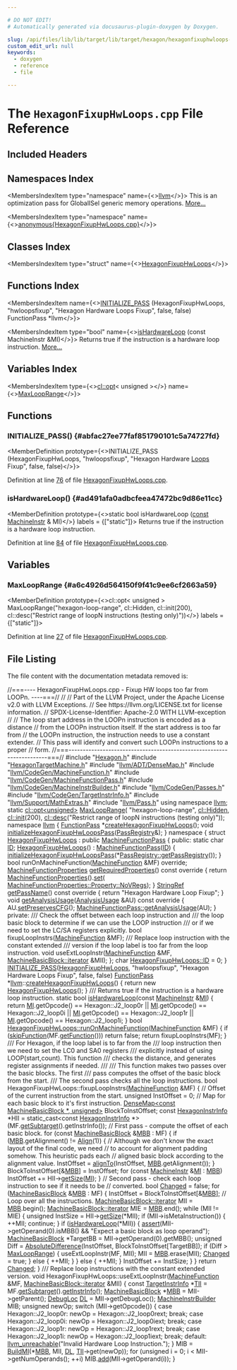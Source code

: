 ```yaml
---

# DO NOT EDIT!
# Automatically generated via docusaurus-plugin-doxygen by Doxygen.

slug: /api/files/lib/lib/target/lib/target/hexagon/hexagonfixuphwloops-cpp
custom_edit_url: null
keywords:
  - doxygen
  - reference
  - file

---
```





# The `HexagonFixupHwLoops.cpp` File Reference

<DoxygenPage pluginConfig={pluginConfig}>



## Included Headers

<IncludesList>
<IncludesListItem
  filePath="Hexagon.h"
  permalink="/docs/api/files/lib/lib/target/lib/target/hexagon/hexagon-h"
  isLocal="true" />
<IncludesListItem
  filePath="HexagonTargetMachine.h"
  permalink="/docs/api/files/lib/lib/target/lib/target/hexagon/hexagontargetmachine-h"
  isLocal="true" />
<IncludesListItem
  filePath="llvm/ADT/DenseMap.h"
  permalink="/docs/api/files/include/include/llvm/include/llvm/adt/densemap-h"
  isLocal="true" />
<IncludesListItem
  filePath="llvm/CodeGen/MachineFunction.h"
  permalink="/docs/api/files/include/include/llvm/include/llvm/codegen/machinefunction-h"
  isLocal="true" />
<IncludesListItem
  filePath="llvm/CodeGen/MachineFunctionPass.h"
  permalink="/docs/api/files/include/include/llvm/include/llvm/codegen/machinefunctionpass-h"
  isLocal="true" />
<IncludesListItem
  filePath="llvm/CodeGen/MachineInstrBuilder.h"
  permalink="/docs/api/files/include/include/llvm/include/llvm/codegen/machineinstrbuilder-h"
  isLocal="true" />
<IncludesListItem
  filePath="llvm/CodeGen/Passes.h"
  permalink="/docs/api/files/include/include/llvm/include/llvm/codegen/passes-h"
  isLocal="true" />
<IncludesListItem
  filePath="llvm/CodeGen/TargetInstrInfo.h"
  permalink="/docs/api/files/include/include/llvm/include/llvm/codegen/targetinstrinfo-h"
  isLocal="true" />
<IncludesListItem
  filePath="llvm/Support/MathExtras.h"
  permalink="/docs/api/files/include/include/llvm/include/llvm/support/mathextras-h"
  isLocal="true" />
<IncludesListItem
  filePath="llvm/Pass.h"
  permalink="/docs/api/files/include/include/llvm/pass-h"
  isLocal="true" />
</IncludesList>

## Namespaces Index

<MembersIndex>

<MembersIndexItem
  type="namespace"
  name={<><a href="/docs/api/namespaces/llvm">llvm</a></>}>
This is an optimization pass for GlobalISel generic memory operations. <a href="/docs/api/namespaces/llvm/#details">More...</a>
</MembersIndexItem>

<MembersIndexItem
  type="namespace"
  name={<><a href="/docs/api/namespaces/anonymous-hexagonfixuphwloops-cpp-">anonymous&#123;HexagonFixupHwLoops.cpp&#125;</a></>}>
</MembersIndexItem>

</MembersIndex>

## Classes Index

<MembersIndex>

<MembersIndexItem
  type="struct"
  name={<><a href="/docs/api/structs/anonymous-namespace-hexagonfixuphwloops-cpp-/hexagonfixuphwloops">HexagonFixupHwLoops</a></>}>
</MembersIndexItem>

</MembersIndex>

## Functions Index

<MembersIndex>

<MembersIndexItem
  name={<><a href="#abfac27ee77faf851790101c5a74727fd">INITIALIZE&#95;PASS</a> (HexagonFixupHwLoops, &quot;hwloopsfixup&quot;, &quot;Hexagon Hardware Loops Fixup&quot;, false, false) FunctionPass &#42;llvm</>}>
</MembersIndexItem>

<MembersIndexItem
  type="bool"
  name={<><a href="#ad491afa0adbcfeea47472bc9d86e11cc">isHardwareLoop</a> (const MachineInstr &amp;MI)</>}>
Returns true if the instruction is a hardware loop instruction. <a href="#ad491afa0adbcfeea47472bc9d86e11cc">More...</a>
</MembersIndexItem>

</MembersIndex>

## Variables Index

<MembersIndex>

<MembersIndexItem
  type={<><a href="/docs/api/classes/llvm/cl/opt">cl::opt</a>&lt; unsigned &gt;</>}
  name={<><a href="#a6c4926d564150f9f41c9ee6cf2663a59">MaxLoopRange</a></>}>
</MembersIndexItem>

</MembersIndex>


<SectionDefinition>

## Functions

### INITIALIZE&#95;PASS() {#abfac27ee77faf851790101c5a74727fd}

<MemberDefinition
  prototype={<>INITIALIZE&#95;PASS (HexagonFixupHwLoops, &quot;hwloopsfixup&quot;, &quot;Hexagon Hardware <a href="/docs/api/files/lib/lib/target/lib/target/hexagon/hexagonhardwareloops-cpp/#ada7c1594a393ede3ce32602d64d7ddb2">Loops</a> Fixup&quot;, false, false)</>}>

Definition at line <a href="#l00076">76</a> of file <a href="/docs/api/files/lib/lib/target/lib/target/hexagon/hexagonfixuphwloops-cpp">HexagonFixupHwLoops.cpp</a>.
</MemberDefinition>

### isHardwareLoop() {#ad491afa0adbcfeea47472bc9d86e11cc}

<MemberDefinition
  prototype={<>static bool isHardwareLoop (<a href="/docs/api/files/lib/lib/target/lib/target/aarch64/aarch64promoteconstant-cpp/#a90f8350fecae261c25be85d38b451bff">const</a> <a href="/docs/api/classes/llvm/machineinstr">MachineInstr</a> &amp; MI)</>}
  labels = {["static"]}>
Returns true if the instruction is a hardware loop instruction.

Definition at line <a href="#l00084">84</a> of file <a href="/docs/api/files/lib/lib/target/lib/target/hexagon/hexagonfixuphwloops-cpp">HexagonFixupHwLoops.cpp</a>.
</MemberDefinition>

</SectionDefinition>

<SectionDefinition>

## Variables

### MaxLoopRange {#a6c4926d564150f9f41c9ee6cf2663a59}

<MemberDefinition
  prototype={<>cl::opt&lt; unsigned &gt; MaxLoopRange(&quot;hexagon-loop-range&quot;, cl::Hidden, cl::init(200), cl::desc(&quot;Restrict range of loopN instructions (testing only)&quot;))</>}
  labels = {["static"]}>

Definition at line <a href="#l00027">27</a> of file <a href="/docs/api/files/lib/lib/target/lib/target/hexagon/hexagonfixuphwloops-cpp">HexagonFixupHwLoops.cpp</a>.
</MemberDefinition>

</SectionDefinition>

## File Listing

The file content with the documentation metadata removed is:

<ProgramListing>

<Link id="l00001" /><CodeLine lineNumber="1"><span class="doxyHighlightComment">//===---- HexagonFixupHwLoops.cpp - Fixup HW loops too far from LOOPn. ----===//</span></CodeLine>
<Link id="l00002" /><CodeLine lineNumber="2"><span class="doxyHighlightComment">//</span></CodeLine>
<Link id="l00003" /><CodeLine lineNumber="3"><span class="doxyHighlightComment">// Part of the LLVM Project, under the Apache License v2.0 with LLVM Exceptions.</span></CodeLine>
<Link id="l00004" /><CodeLine lineNumber="4"><span class="doxyHighlightComment">// See https://llvm.org/LICENSE.txt for license information.</span></CodeLine>
<Link id="l00005" /><CodeLine lineNumber="5"><span class="doxyHighlightComment">// SPDX-License-Identifier: Apache-2.0 WITH LLVM-exception</span></CodeLine>
<Link id="l00006" /><CodeLine lineNumber="6"><span class="doxyHighlightComment">//</span></CodeLine>
<Link id="l00007" /><CodeLine lineNumber="7"><span class="doxyHighlightComment">// The loop start address in the LOOPn instruction is encoded as a distance</span></CodeLine>
<Link id="l00008" /><CodeLine lineNumber="8"><span class="doxyHighlightComment">// from the LOOPn instruction itself. If the start address is too far from</span></CodeLine>
<Link id="l00009" /><CodeLine lineNumber="9"><span class="doxyHighlightComment">// the LOOPn instruction, the instruction needs to use a constant extender.</span></CodeLine>
<Link id="l00010" /><CodeLine lineNumber="10"><span class="doxyHighlightComment">// This pass will identify and convert such LOOPn instructions to a proper</span></CodeLine>
<Link id="l00011" /><CodeLine lineNumber="11"><span class="doxyHighlightComment">// form.</span></CodeLine>
<Link id="l00012" /><CodeLine lineNumber="12"><span class="doxyHighlightComment">//===----------------------------------------------------------------------===//</span></CodeLine>
<Link id="l00013" /><CodeLine lineNumber="13"></CodeLine>
<Link id="l00014" /><CodeLine lineNumber="14"><span class="doxyHighlightPreprocessor">#include &quot;<a href="/docs/api/files/lib/lib/target/lib/target/hexagon/hexagon-h">Hexagon.h</a>&quot;</span></CodeLine>
<Link id="l00015" /><CodeLine lineNumber="15"><span class="doxyHighlightPreprocessor">#include &quot;<a href="/docs/api/files/lib/lib/target/lib/target/hexagon/hexagontargetmachine-h">HexagonTargetMachine.h</a>&quot;</span></CodeLine>
<Link id="l00016" /><CodeLine lineNumber="16"><span class="doxyHighlightPreprocessor">#include &quot;<a href="/docs/api/files/include/include/llvm/include/llvm/adt/densemap-h">llvm/ADT/DenseMap.h</a>&quot;</span></CodeLine>
<Link id="l00017" /><CodeLine lineNumber="17"><span class="doxyHighlightPreprocessor">#include &quot;<a href="/docs/api/files/include/include/llvm/include/llvm/codegen/machinefunction-h">llvm/CodeGen/MachineFunction.h</a>&quot;</span></CodeLine>
<Link id="l00018" /><CodeLine lineNumber="18"><span class="doxyHighlightPreprocessor">#include &quot;<a href="/docs/api/files/include/include/llvm/include/llvm/codegen/machinefunctionpass-h">llvm/CodeGen/MachineFunctionPass.h</a>&quot;</span></CodeLine>
<Link id="l00019" /><CodeLine lineNumber="19"><span class="doxyHighlightPreprocessor">#include &quot;<a href="/docs/api/files/include/include/llvm/include/llvm/codegen/machineinstrbuilder-h">llvm/CodeGen/MachineInstrBuilder.h</a>&quot;</span></CodeLine>
<Link id="l00020" /><CodeLine lineNumber="20"><span class="doxyHighlightPreprocessor">#include &quot;<a href="/docs/api/files/include/include/llvm/include/llvm/codegen/passes-h">llvm/CodeGen/Passes.h</a>&quot;</span></CodeLine>
<Link id="l00021" /><CodeLine lineNumber="21"><span class="doxyHighlightPreprocessor">#include &quot;<a href="/docs/api/files/include/include/llvm/include/llvm/codegen/targetinstrinfo-h">llvm/CodeGen/TargetInstrInfo.h</a>&quot;</span></CodeLine>
<Link id="l00022" /><CodeLine lineNumber="22"><span class="doxyHighlightPreprocessor">#include &quot;<a href="/docs/api/files/include/include/llvm/include/llvm/support/mathextras-h">llvm/Support/MathExtras.h</a>&quot;</span></CodeLine>
<Link id="l00023" /><CodeLine lineNumber="23"><span class="doxyHighlightPreprocessor">#include &quot;<a href="/docs/api/files/include/include/llvm/pass-h">llvm/Pass.h</a>&quot;</span></CodeLine>
<Link id="l00024" /><CodeLine lineNumber="24"></CodeLine>
<Link id="l00025" /><CodeLine lineNumber="25"><span class="doxyHighlightKeyword">using namespace </span><span class="doxyHighlight"><a href="/docs/api/namespaces/llvm">llvm</a>;</span></CodeLine>
<Link id="l00026" /><CodeLine lineNumber="26"></CodeLine>
<Link id="l00027" /><CodeLine lineNumber="27" lineLink="#a6c4926d564150f9f41c9ee6cf2663a59"><span class="doxyHighlightKeyword">static</span><span class="doxyHighlight"> <a href="/docs/api/classes/llvm/cl/opt">cl::opt&lt;unsigned&gt;</a> <a href="#a6c4926d564150f9f41c9ee6cf2663a59">MaxLoopRange</a>(</span></CodeLine>
<Link id="l00028" /><CodeLine lineNumber="28"><span class="doxyHighlight">    </span><span class="doxyHighlightStringLiteral">&quot;hexagon-loop-range&quot;</span><span class="doxyHighlight">, <a href="/docs/api/namespaces/llvm/cl/#a68075925a54790e71ca790e1d4f21a40a263ac008d8d31f13ce460395fc4cf7e6">cl::Hidden</a>, <a href="/docs/api/namespaces/llvm/cl/#ac12e6a8f3a1b511f0dee2ed6de0ae806">cl::init</a>(200),</span></CodeLine>
<Link id="l00029" /><CodeLine lineNumber="29"><span class="doxyHighlight">    <a href="/docs/api/structs/llvm/cl/desc">cl::desc</a>(</span><span class="doxyHighlightStringLiteral">&quot;Restrict range of loopN instructions (testing only)&quot;</span><span class="doxyHighlight">));</span></CodeLine>
<Link id="l00030" /><CodeLine lineNumber="30"></CodeLine>
<Link id="l00031" /><CodeLine lineNumber="31"><span class="doxyHighlightKeyword">namespace </span><span class="doxyHighlight"><a href="/docs/api/namespaces/llvm">llvm</a> &#123;</span></CodeLine>
<Link id="l00032" /><CodeLine lineNumber="32" lineLink="/docs/api/namespaces/llvm/#a54fe85cb76f10d03146d17097679972c"><span class="doxyHighlight">  <a href="/docs/api/classes/llvm/functionpass">FunctionPass</a> &#42;<a href="/docs/api/namespaces/llvm/#a54fe85cb76f10d03146d17097679972c">createHexagonFixupHwLoops</a>();</span></CodeLine>
<Link id="l00033" /><CodeLine lineNumber="33" lineLink="/docs/api/namespaces/llvm/#a86cb6f7a2b0824fb967009d8efd95783"><span class="doxyHighlight">  </span><span class="doxyHighlightKeywordType">void</span><span class="doxyHighlight"> <a href="/docs/api/namespaces/llvm/#a86cb6f7a2b0824fb967009d8efd95783">initializeHexagonFixupHwLoopsPass</a>(<a href="/docs/api/classes/llvm/passregistry">PassRegistry</a>&amp;);</span></CodeLine>
<Link id="l00034" /><CodeLine lineNumber="34"><span class="doxyHighlight">&#125;</span></CodeLine>
<Link id="l00035" /><CodeLine lineNumber="35"></CodeLine>
<Link id="l00036" /><CodeLine lineNumber="36" lineLink="/docs/api/namespaces/anonymous-hexagonfixuphwloops-cpp-"><span class="doxyHighlightKeyword">namespace </span><span class="doxyHighlight">&#123;</span></CodeLine>
<Link id="l00037" /><CodeLine lineNumber="37" lineLink="/docs/api/structs/anonymous-namespace-hexagonfixuphwloops-cpp-/hexagonfixuphwloops"><span class="doxyHighlight">  </span><span class="doxyHighlightKeyword">struct </span><span class="doxyHighlight"><a href="/docs/api/structs/anonymous-namespace-hexagonfixuphwloops-cpp-/hexagonfixuphwloops/#a8912e2114a5b67875ede6a4c841f9598">HexagonFixupHwLoops</a> : </span><span class="doxyHighlightKeyword">public</span><span class="doxyHighlight"> <a href="/docs/api/classes/llvm/machinefunctionpass/#a29c81d2386f4a727c6d33413807530c8">MachineFunctionPass</a> &#123;</span></CodeLine>
<Link id="l00038" /><CodeLine lineNumber="38"><span class="doxyHighlight">  </span><span class="doxyHighlightKeyword">public</span><span class="doxyHighlight">:</span></CodeLine>
<Link id="l00039" /><CodeLine lineNumber="39" lineLink="/docs/api/structs/anonymous-namespace-hexagonfixuphwloops-cpp-/hexagonfixuphwloops/#a38b38fbd7f9f67146d1255bae53140f8"><span class="doxyHighlight">    </span><span class="doxyHighlightKeyword">static</span><span class="doxyHighlight"> </span><span class="doxyHighlightKeywordType">char</span><span class="doxyHighlight"> <a href="/docs/api/structs/anonymous-namespace-hexagonfixuphwloops-cpp-/hexagonfixuphwloops/#a38b38fbd7f9f67146d1255bae53140f8">ID</a>;</span></CodeLine>
<Link id="l00040" /><CodeLine lineNumber="40"></CodeLine>
<Link id="l00041" /><CodeLine lineNumber="41" lineLink="/docs/api/structs/anonymous-namespace-hexagonfixuphwloops-cpp-/hexagonfixuphwloops/#a8912e2114a5b67875ede6a4c841f9598"><span class="doxyHighlight">    <a href="/docs/api/structs/anonymous-namespace-hexagonfixuphwloops-cpp-/hexagonfixuphwloops/#a8912e2114a5b67875ede6a4c841f9598">HexagonFixupHwLoops</a>() : <a href="/docs/api/classes/llvm/machinefunctionpass/#a29c81d2386f4a727c6d33413807530c8">MachineFunctionPass</a>(<a href="/docs/api/structs/anonymous-namespace-hexagonfixuphwloops-cpp-/hexagonfixuphwloops/#a38b38fbd7f9f67146d1255bae53140f8">ID</a>) &#123;</span></CodeLine>
<Link id="l00042" /><CodeLine lineNumber="42"><span class="doxyHighlight">      <a href="/docs/api/namespaces/llvm/#a86cb6f7a2b0824fb967009d8efd95783">initializeHexagonFixupHwLoopsPass</a>(&#42;<a href="/docs/api/classes/llvm/passregistry/#a05a729900b76c89e808c6c3094921b2f">PassRegistry::getPassRegistry</a>());</span></CodeLine>
<Link id="l00043" /><CodeLine lineNumber="43"><span class="doxyHighlight">    &#125;</span></CodeLine>
<Link id="l00044" /><CodeLine lineNumber="44"></CodeLine>
<Link id="l00045" /><CodeLine lineNumber="45"><span class="doxyHighlight">    </span><span class="doxyHighlightKeywordType">bool</span><span class="doxyHighlight"> runOnMachineFunction(<a href="/docs/api/classes/llvm/machinefunction">MachineFunction</a> &amp;MF) </span><span class="doxyHighlightKeyword">override</span><span class="doxyHighlight">;</span></CodeLine>
<Link id="l00046" /><CodeLine lineNumber="46"></CodeLine>
<Link id="l00047" /><CodeLine lineNumber="47" lineLink="/docs/api/structs/anonymous-namespace-hexagonfixuphwloops-cpp-/hexagonfixuphwloops/#a8ec75b638d1478e7557a9c15c4a66f7d"><span class="doxyHighlight">    <a href="/docs/api/classes/llvm/machinefunctionproperties">MachineFunctionProperties</a> <a href="/docs/api/structs/anonymous-namespace-hexagonfixuphwloops-cpp-/hexagonfixuphwloops/#a8ec75b638d1478e7557a9c15c4a66f7d">getRequiredProperties</a>()</span><span class="doxyHighlightKeyword"> const override </span><span class="doxyHighlight">&#123;</span></CodeLine>
<Link id="l00048" /><CodeLine lineNumber="48"><span class="doxyHighlight">      </span><span class="doxyHighlightKeywordFlow">return</span><span class="doxyHighlight"> <a href="/docs/api/classes/llvm/machinefunctionproperties">MachineFunctionProperties</a>().<a href="/docs/api/classes/llvm/machinefunctionproperties/#aa7780563d7ca260d0ae67d957b56427f">set</a>(</span></CodeLine>
<Link id="l00049" /><CodeLine lineNumber="49"><span class="doxyHighlight">          <a href="/docs/api/classes/llvm/machinefunctionproperties/#ad85237c6c667e4713efe8921e9c32ac1a72f7d830dd5ddb30f06d8e9639558ac3">MachineFunctionProperties::Property::NoVRegs</a>);</span></CodeLine>
<Link id="l00050" /><CodeLine lineNumber="50"><span class="doxyHighlight">    &#125;</span></CodeLine>
<Link id="l00051" /><CodeLine lineNumber="51"></CodeLine>
<Link id="l00052" /><CodeLine lineNumber="52" lineLink="/docs/api/structs/anonymous-namespace-hexagonfixuphwloops-cpp-/hexagonfixuphwloops/#a64aa76b75b3188e95173f4a197ffaebe"><span class="doxyHighlight">    <a href="/docs/api/classes/llvm/stringref">StringRef</a> <a href="/docs/api/structs/anonymous-namespace-hexagonfixuphwloops-cpp-/hexagonfixuphwloops/#a64aa76b75b3188e95173f4a197ffaebe">getPassName</a>()</span><span class="doxyHighlightKeyword"> const override </span><span class="doxyHighlight">&#123;</span></CodeLine>
<Link id="l00053" /><CodeLine lineNumber="53"><span class="doxyHighlight">      </span><span class="doxyHighlightKeywordFlow">return</span><span class="doxyHighlight"> </span><span class="doxyHighlightStringLiteral">&quot;Hexagon Hardware Loop Fixup&quot;</span><span class="doxyHighlight">;</span></CodeLine>
<Link id="l00054" /><CodeLine lineNumber="54"><span class="doxyHighlight">    &#125;</span></CodeLine>
<Link id="l00055" /><CodeLine lineNumber="55"></CodeLine>
<Link id="l00056" /><CodeLine lineNumber="56" lineLink="/docs/api/structs/anonymous-namespace-hexagonfixuphwloops-cpp-/hexagonfixuphwloops/#a1259ea8f78d4518136f3988f0c1dd39a"><span class="doxyHighlight">    </span><span class="doxyHighlightKeywordType">void</span><span class="doxyHighlight"> <a href="/docs/api/structs/anonymous-namespace-hexagonfixuphwloops-cpp-/hexagonfixuphwloops/#a1259ea8f78d4518136f3988f0c1dd39a">getAnalysisUsage</a>(<a href="/docs/api/classes/llvm/analysisusage">AnalysisUsage</a> &amp;AU)</span><span class="doxyHighlightKeyword"> const override </span><span class="doxyHighlight">&#123;</span></CodeLine>
<Link id="l00057" /><CodeLine lineNumber="57"><span class="doxyHighlight">      AU.<a href="/docs/api/classes/llvm/analysisusage/#af11a6ebf7ab3c388234cb6d5378439a3">setPreservesCFG</a>();</span></CodeLine>
<Link id="l00058" /><CodeLine lineNumber="58"><span class="doxyHighlight">      <a href="/docs/api/classes/llvm/machinefunctionpass/#a864fd57b4304ef933b3281d0ef85a88e">MachineFunctionPass::getAnalysisUsage</a>(AU);</span></CodeLine>
<Link id="l00059" /><CodeLine lineNumber="59"><span class="doxyHighlight">    &#125;</span></CodeLine>
<Link id="l00060" /><CodeLine lineNumber="60"></CodeLine>
<Link id="l00061" /><CodeLine lineNumber="61"><span class="doxyHighlight">  </span><span class="doxyHighlightKeyword">private</span><span class="doxyHighlight">:</span></CodeLine>
<Link id="l00062" /><CodeLine lineNumber="62"><span class="doxyHighlightComment">    /// Check the offset between each loop instruction and</span></CodeLine>
<Link id="l00063" /><CodeLine lineNumber="63"><span class="doxyHighlightComment">    /// the loop basic block to determine if we can use the LOOP instruction</span></CodeLine>
<Link id="l00064" /><CodeLine lineNumber="64"><span class="doxyHighlightComment">    /// or if we need to set the LC/SA registers explicitly.</span></CodeLine>
<Link id="l00065" /><CodeLine lineNumber="65"><span class="doxyHighlight">    </span><span class="doxyHighlightKeywordType">bool</span><span class="doxyHighlight"> fixupLoopInstrs(<a href="/docs/api/classes/llvm/machinefunction">MachineFunction</a> &amp;MF);</span></CodeLine>
<Link id="l00066" /><CodeLine lineNumber="66"></CodeLine>
<Link id="l00067" /><CodeLine lineNumber="67"><span class="doxyHighlightComment">    /// Replace loop instruction with the constant extended</span></CodeLine>
<Link id="l00068" /><CodeLine lineNumber="68"><span class="doxyHighlightComment">    /// version if the loop label is too far from the loop instruction.</span></CodeLine>
<Link id="l00069" /><CodeLine lineNumber="69"><span class="doxyHighlight">    </span><span class="doxyHighlightKeywordType">void</span><span class="doxyHighlight"> useExtLoopInstr(<a href="/docs/api/classes/llvm/machinefunction">MachineFunction</a> &amp;MF,</span></CodeLine>
<Link id="l00070" /><CodeLine lineNumber="70"><span class="doxyHighlight">                         <a href="/docs/api/classes/llvm/machinebasicblock/#ae34c996b58df9b9ce6695a0c8b70c533">MachineBasicBlock::iterator</a> &amp;MII);</span></CodeLine>
<Link id="l00071" /><CodeLine lineNumber="71"><span class="doxyHighlight">  &#125;;</span></CodeLine>
<Link id="l00072" /><CodeLine lineNumber="72"></CodeLine>
<Link id="l00073" /><CodeLine lineNumber="73"><span class="doxyHighlight">  </span><span class="doxyHighlightKeywordType">char</span><span class="doxyHighlight"> <a href="/docs/api/structs/anonymous-namespace-hexagonfixuphwloops-cpp-/hexagonfixuphwloops/#a38b38fbd7f9f67146d1255bae53140f8">HexagonFixupHwLoops::ID</a> = 0;</span></CodeLine>
<Link id="l00074" /><CodeLine lineNumber="74"><span class="doxyHighlight">&#125;</span></CodeLine>
<Link id="l00075" /><CodeLine lineNumber="75"></CodeLine>
<Link id="l00076" /><CodeLine lineNumber="76" lineLink="#abfac27ee77faf851790101c5a74727fd"><span class="doxyHighlight"><a href="/docs/api/files/include/include/llvm/passsupport-h/#af807c9595d50b45c0008924c4679c85c">INITIALIZE&#95;PASS</a>(<a href="/docs/api/structs/anonymous-namespace-hexagonfixuphwloops-cpp-/hexagonfixuphwloops/#a8912e2114a5b67875ede6a4c841f9598">HexagonFixupHwLoops</a>, </span><span class="doxyHighlightStringLiteral">&quot;hwloopsfixup&quot;</span><span class="doxyHighlight">,</span></CodeLine>
<Link id="l00077" /><CodeLine lineNumber="77"><span class="doxyHighlight">                </span><span class="doxyHighlightStringLiteral">&quot;Hexagon Hardware Loops Fixup&quot;</span><span class="doxyHighlight">, </span><span class="doxyHighlightKeyword">false</span><span class="doxyHighlight">, </span><span class="doxyHighlightKeyword">false</span><span class="doxyHighlight">)</span></CodeLine>
<Link id="l00078" /><CodeLine lineNumber="78"></CodeLine>
<Link id="l00079" /><CodeLine lineNumber="79"><span class="doxyHighlight"><a href="/docs/api/classes/llvm/functionpass">FunctionPass</a> &#42;<a href="/docs/api/namespaces/llvm">llvm</a>::<a href="/docs/api/namespaces/llvm/#a54fe85cb76f10d03146d17097679972c">createHexagonFixupHwLoops</a>() &#123;</span></CodeLine>
<Link id="l00080" /><CodeLine lineNumber="80"><span class="doxyHighlight">  </span><span class="doxyHighlightKeywordFlow">return</span><span class="doxyHighlight"> </span><span class="doxyHighlightKeyword">new</span><span class="doxyHighlight"> <a href="/docs/api/structs/anonymous-namespace-hexagonfixuphwloops-cpp-/hexagonfixuphwloops/#a8912e2114a5b67875ede6a4c841f9598">HexagonFixupHwLoops</a>();</span></CodeLine>
<Link id="l00081" /><CodeLine lineNumber="81"><span class="doxyHighlight">&#125;</span></CodeLine>
<Link id="l00082" /><CodeLine lineNumber="82"></CodeLine>
<Link id="l00083" /><CodeLine lineNumber="83"><span class="doxyHighlightComment">/// Returns true if the instruction is a hardware loop instruction.</span></CodeLine>
<Link id="l00084" /><CodeLine lineNumber="84" lineLink="#ad491afa0adbcfeea47472bc9d86e11cc"><span class="doxyHighlightKeyword">static</span><span class="doxyHighlight"> </span><span class="doxyHighlightKeywordType">bool</span><span class="doxyHighlight"> <a href="#ad491afa0adbcfeea47472bc9d86e11cc">isHardwareLoop</a>(</span><span class="doxyHighlightKeyword">const</span><span class="doxyHighlight"> <a href="/docs/api/classes/llvm/machineinstr">MachineInstr</a> &amp;<a href="/docs/api/files/lib/lib/codegen/lib/codegen/globalisel/irtranslator-cpp/#abe44dfdea65b4f7e11e0a608ab708b76">MI</a>) &#123;</span></CodeLine>
<Link id="l00085" /><CodeLine lineNumber="85"><span class="doxyHighlight">  </span><span class="doxyHighlightKeywordFlow">return</span><span class="doxyHighlight"> <a href="/docs/api/files/lib/lib/codegen/lib/codegen/globalisel/irtranslator-cpp/#abe44dfdea65b4f7e11e0a608ab708b76">MI</a>.getOpcode() == Hexagon::J2&#95;loop0r ||</span></CodeLine>
<Link id="l00086" /><CodeLine lineNumber="86"><span class="doxyHighlight">         <a href="/docs/api/files/lib/lib/codegen/lib/codegen/globalisel/irtranslator-cpp/#abe44dfdea65b4f7e11e0a608ab708b76">MI</a>.getOpcode() == Hexagon::J2&#95;loop0i ||</span></CodeLine>
<Link id="l00087" /><CodeLine lineNumber="87"><span class="doxyHighlight">         <a href="/docs/api/files/lib/lib/codegen/lib/codegen/globalisel/irtranslator-cpp/#abe44dfdea65b4f7e11e0a608ab708b76">MI</a>.getOpcode() == Hexagon::J2&#95;loop1r ||</span></CodeLine>
<Link id="l00088" /><CodeLine lineNumber="88"><span class="doxyHighlight">         <a href="/docs/api/files/lib/lib/codegen/lib/codegen/globalisel/irtranslator-cpp/#abe44dfdea65b4f7e11e0a608ab708b76">MI</a>.getOpcode() == Hexagon::J2&#95;loop1i;</span></CodeLine>
<Link id="l00089" /><CodeLine lineNumber="89"><span class="doxyHighlight">&#125;</span></CodeLine>
<Link id="l00090" /><CodeLine lineNumber="90"></CodeLine>
<Link id="l00091" /><CodeLine lineNumber="91" lineLink="/docs/api/structs/anonymous-namespace-hexagonfixuphwloops-cpp-/hexagonfixuphwloops/#a425ae446e9e17a79bea9ce7174680d0d"><span class="doxyHighlightKeywordType">bool</span><span class="doxyHighlight"> <a href="/docs/api/structs/anonymous-namespace-hexagonfixuphwloops-cpp-/hexagonfixuphwloops/#a425ae446e9e17a79bea9ce7174680d0d">HexagonFixupHwLoops::runOnMachineFunction</a>(<a href="/docs/api/classes/llvm/machinefunction">MachineFunction</a> &amp;MF) &#123;</span></CodeLine>
<Link id="l00092" /><CodeLine lineNumber="92"><span class="doxyHighlight">  </span><span class="doxyHighlightKeywordFlow">if</span><span class="doxyHighlight"> (<a href="/docs/api/classes/llvm/functionpass/#af9f5f511d75e16f09a5520cb9444cfa8">skipFunction</a>(MF.<a href="/docs/api/classes/llvm/machinefunction/#a977ddce262de45c645be23d951066351">getFunction</a>()))</span></CodeLine>
<Link id="l00093" /><CodeLine lineNumber="93"><span class="doxyHighlight">    </span><span class="doxyHighlightKeywordFlow">return</span><span class="doxyHighlight"> </span><span class="doxyHighlightKeyword">false</span><span class="doxyHighlight">;</span></CodeLine>
<Link id="l00094" /><CodeLine lineNumber="94"><span class="doxyHighlight">  </span><span class="doxyHighlightKeywordFlow">return</span><span class="doxyHighlight"> fixupLoopInstrs(MF);</span></CodeLine>
<Link id="l00095" /><CodeLine lineNumber="95"><span class="doxyHighlight">&#125;</span></CodeLine>
<Link id="l00096" /><CodeLine lineNumber="96"></CodeLine>
<Link id="l00097" /><CodeLine lineNumber="97"><span class="doxyHighlightComment">/// For Hexagon, if the loop label is to far from the</span></CodeLine>
<Link id="l00098" /><CodeLine lineNumber="98"><span class="doxyHighlightComment">/// loop instruction then we need to set the LC0 and SA0 registers</span></CodeLine>
<Link id="l00099" /><CodeLine lineNumber="99"><span class="doxyHighlightComment">/// explicitly instead of using LOOP(start,count).  This function</span></CodeLine>
<Link id="l00100" /><CodeLine lineNumber="100"><span class="doxyHighlightComment">/// checks the distance, and generates register assignments if needed.</span></CodeLine>
<Link id="l00101" /><CodeLine lineNumber="101"><span class="doxyHighlightComment">///</span></CodeLine>
<Link id="l00102" /><CodeLine lineNumber="102"><span class="doxyHighlightComment">/// This function makes two passes over the basic blocks.  The first</span></CodeLine>
<Link id="l00103" /><CodeLine lineNumber="103"><span class="doxyHighlightComment">/// pass computes the offset of the basic block from the start.</span></CodeLine>
<Link id="l00104" /><CodeLine lineNumber="104"><span class="doxyHighlightComment">/// The second pass checks all the loop instructions.</span></CodeLine>
<Link id="l00105" /><CodeLine lineNumber="105"><span class="doxyHighlightKeywordType">bool</span><span class="doxyHighlight"> HexagonFixupHwLoops::fixupLoopInstrs(<a href="/docs/api/classes/llvm/machinefunction">MachineFunction</a> &amp;MF) &#123;</span></CodeLine>
<Link id="l00106" /><CodeLine lineNumber="106"></CodeLine>
<Link id="l00107" /><CodeLine lineNumber="107"><span class="doxyHighlight">  </span><span class="doxyHighlightComment">// Offset of the current instruction from the start.</span></CodeLine>
<Link id="l00108" /><CodeLine lineNumber="108"><span class="doxyHighlight">  </span><span class="doxyHighlightKeywordType">unsigned</span><span class="doxyHighlight"> InstOffset = 0;</span></CodeLine>
<Link id="l00109" /><CodeLine lineNumber="109"><span class="doxyHighlight">  </span><span class="doxyHighlightComment">// Map for each basic block to it&#39;s first instruction.</span></CodeLine>
<Link id="l00110" /><CodeLine lineNumber="110"><span class="doxyHighlight">  <a href="/docs/api/classes/llvm/densemap">DenseMap&lt;const MachineBasicBlock &#42;, unsigned&gt;</a> BlockToInstOffset;</span></CodeLine>
<Link id="l00111" /><CodeLine lineNumber="111"></CodeLine>
<Link id="l00112" /><CodeLine lineNumber="112"><span class="doxyHighlight">  </span><span class="doxyHighlightKeyword">const</span><span class="doxyHighlight"> <a href="/docs/api/classes/llvm/hexagoninstrinfo">HexagonInstrInfo</a> &#42;HII =</span></CodeLine>
<Link id="l00113" /><CodeLine lineNumber="113"><span class="doxyHighlight">      </span><span class="doxyHighlightKeyword">static&#95;cast&lt;</span><span class="doxyHighlightKeyword">const </span><span class="doxyHighlight"><a href="/docs/api/classes/llvm/hexagoninstrinfo">HexagonInstrInfo</a> &#42;</span><span class="doxyHighlightKeyword">&gt;</span><span class="doxyHighlight">(MF.<a href="/docs/api/classes/llvm/machinefunction/#a3825368aca2bc1550d173660df4da6a6">getSubtarget</a>().getInstrInfo());</span></CodeLine>
<Link id="l00114" /><CodeLine lineNumber="114"></CodeLine>
<Link id="l00115" /><CodeLine lineNumber="115"><span class="doxyHighlight">  </span><span class="doxyHighlightComment">// First pass - compute the offset of each basic block.</span></CodeLine>
<Link id="l00116" /><CodeLine lineNumber="116"><span class="doxyHighlight">  </span><span class="doxyHighlightKeywordFlow">for</span><span class="doxyHighlight"> (</span><span class="doxyHighlightKeyword">const</span><span class="doxyHighlight"> <a href="/docs/api/classes/llvm/machinebasicblock">MachineBasicBlock</a> &amp;<a href="/docs/api/files/lib/lib/target/lib/target/arm/armslshardening-cpp/#a5958512eae2979bd2eb383977996a600">MBB</a> : MF) &#123;</span></CodeLine>
<Link id="l00117" /><CodeLine lineNumber="117"><span class="doxyHighlight">    </span><span class="doxyHighlightKeywordFlow">if</span><span class="doxyHighlight"> (<a href="/docs/api/files/lib/lib/target/lib/target/arm/armslshardening-cpp/#a5958512eae2979bd2eb383977996a600">MBB</a>.getAlignment() != <a href="/docs/api/structs/llvm/align">Align</a>(1)) &#123;</span></CodeLine>
<Link id="l00118" /><CodeLine lineNumber="118"><span class="doxyHighlight">      </span><span class="doxyHighlightComment">// Although we don&#39;t know the exact layout of the final code, we need</span></CodeLine>
<Link id="l00119" /><CodeLine lineNumber="119"><span class="doxyHighlight">      </span><span class="doxyHighlightComment">// to account for alignment padding somehow. This heuristic pads each</span></CodeLine>
<Link id="l00120" /><CodeLine lineNumber="120"><span class="doxyHighlight">      </span><span class="doxyHighlightComment">// aligned basic block according to the alignment value.</span></CodeLine>
<Link id="l00121" /><CodeLine lineNumber="121"><span class="doxyHighlight">      InstOffset = <a href="/docs/api/namespaces/llvm/#ab102f0f12dd38aeea5906b1d80c792ff">alignTo</a>(InstOffset, <a href="/docs/api/files/lib/lib/target/lib/target/arm/armslshardening-cpp/#a5958512eae2979bd2eb383977996a600">MBB</a>.getAlignment());</span></CodeLine>
<Link id="l00122" /><CodeLine lineNumber="122"><span class="doxyHighlight">    &#125;</span></CodeLine>
<Link id="l00123" /><CodeLine lineNumber="123"></CodeLine>
<Link id="l00124" /><CodeLine lineNumber="124"><span class="doxyHighlight">    BlockToInstOffset&#91;&amp;<a href="/docs/api/files/lib/lib/target/lib/target/arm/armslshardening-cpp/#a5958512eae2979bd2eb383977996a600">MBB</a>&#93; = InstOffset;</span></CodeLine>
<Link id="l00125" /><CodeLine lineNumber="125"><span class="doxyHighlight">    </span><span class="doxyHighlightKeywordFlow">for</span><span class="doxyHighlight"> (</span><span class="doxyHighlightKeyword">const</span><span class="doxyHighlight"> <a href="/docs/api/classes/llvm/machineinstr">MachineInstr</a> &amp;<a href="/docs/api/files/lib/lib/codegen/lib/codegen/globalisel/irtranslator-cpp/#abe44dfdea65b4f7e11e0a608ab708b76">MI</a> : <a href="/docs/api/files/lib/lib/target/lib/target/arm/armslshardening-cpp/#a5958512eae2979bd2eb383977996a600">MBB</a>)</span></CodeLine>
<Link id="l00126" /><CodeLine lineNumber="126"><span class="doxyHighlight">      InstOffset += HII-&gt;<a href="/docs/api/classes/llvm/hexagoninstrinfo/#aab2e617786f0429ea73422f70fdb0606">getSize</a>(<a href="/docs/api/files/lib/lib/codegen/lib/codegen/globalisel/irtranslator-cpp/#abe44dfdea65b4f7e11e0a608ab708b76">MI</a>);</span></CodeLine>
<Link id="l00127" /><CodeLine lineNumber="127"><span class="doxyHighlight">  &#125;</span></CodeLine>
<Link id="l00128" /><CodeLine lineNumber="128"></CodeLine>
<Link id="l00129" /><CodeLine lineNumber="129"><span class="doxyHighlight">  </span><span class="doxyHighlightComment">// Second pass - check each loop instruction to see if it needs to be</span></CodeLine>
<Link id="l00130" /><CodeLine lineNumber="130"><span class="doxyHighlight">  </span><span class="doxyHighlightComment">// converted.</span></CodeLine>
<Link id="l00131" /><CodeLine lineNumber="131"><span class="doxyHighlight">  </span><span class="doxyHighlightKeywordType">bool</span><span class="doxyHighlight"> <a href="/docs/api/groups/arcopt/#gaa57b1a4e6a1c79233913139635169cf1">Changed</a> = </span><span class="doxyHighlightKeyword">false</span><span class="doxyHighlight">;</span></CodeLine>
<Link id="l00132" /><CodeLine lineNumber="132"><span class="doxyHighlight">  </span><span class="doxyHighlightKeywordFlow">for</span><span class="doxyHighlight"> (<a href="/docs/api/classes/llvm/machinebasicblock">MachineBasicBlock</a> &amp;<a href="/docs/api/files/lib/lib/target/lib/target/arm/armslshardening-cpp/#a5958512eae2979bd2eb383977996a600">MBB</a> : MF) &#123;</span></CodeLine>
<Link id="l00133" /><CodeLine lineNumber="133"><span class="doxyHighlight">    InstOffset = BlockToInstOffset&#91;&amp;<a href="/docs/api/files/lib/lib/target/lib/target/arm/armslshardening-cpp/#a5958512eae2979bd2eb383977996a600">MBB</a>&#93;;</span></CodeLine>
<Link id="l00134" /><CodeLine lineNumber="134"></CodeLine>
<Link id="l00135" /><CodeLine lineNumber="135"><span class="doxyHighlight">    </span><span class="doxyHighlightComment">// Loop over all the instructions.</span></CodeLine>
<Link id="l00136" /><CodeLine lineNumber="136"><span class="doxyHighlight">    <a href="/docs/api/classes/llvm/machinebasicblock/#ae34c996b58df9b9ce6695a0c8b70c533">MachineBasicBlock::iterator</a> MII = <a href="/docs/api/files/lib/lib/target/lib/target/arm/armslshardening-cpp/#a5958512eae2979bd2eb383977996a600">MBB</a>.begin();</span></CodeLine>
<Link id="l00137" /><CodeLine lineNumber="137"><span class="doxyHighlight">    <a href="/docs/api/classes/llvm/machinebasicblock/#ae34c996b58df9b9ce6695a0c8b70c533">MachineBasicBlock::iterator</a> MIE = <a href="/docs/api/files/lib/lib/target/lib/target/arm/armslshardening-cpp/#a5958512eae2979bd2eb383977996a600">MBB</a>.end();</span></CodeLine>
<Link id="l00138" /><CodeLine lineNumber="138"><span class="doxyHighlight">    </span><span class="doxyHighlightKeywordFlow">while</span><span class="doxyHighlight"> (MII != MIE) &#123;</span></CodeLine>
<Link id="l00139" /><CodeLine lineNumber="139"><span class="doxyHighlight">      </span><span class="doxyHighlightKeywordType">unsigned</span><span class="doxyHighlight"> InstSize = HII-&gt;<a href="/docs/api/classes/llvm/hexagoninstrinfo/#aab2e617786f0429ea73422f70fdb0606">getSize</a>(&#42;MII);</span></CodeLine>
<Link id="l00140" /><CodeLine lineNumber="140"><span class="doxyHighlight">      </span><span class="doxyHighlightKeywordFlow">if</span><span class="doxyHighlight"> (MII-&gt;isMetaInstruction()) &#123;</span></CodeLine>
<Link id="l00141" /><CodeLine lineNumber="141"><span class="doxyHighlight">        ++MII;</span></CodeLine>
<Link id="l00142" /><CodeLine lineNumber="142"><span class="doxyHighlight">        </span><span class="doxyHighlightKeywordFlow">continue</span><span class="doxyHighlight">;</span></CodeLine>
<Link id="l00143" /><CodeLine lineNumber="143"><span class="doxyHighlight">      &#125;</span></CodeLine>
<Link id="l00144" /><CodeLine lineNumber="144"><span class="doxyHighlight">      </span><span class="doxyHighlightKeywordFlow">if</span><span class="doxyHighlight"> (<a href="#ad491afa0adbcfeea47472bc9d86e11cc">isHardwareLoop</a>(&#42;MII)) &#123;</span></CodeLine>
<Link id="l00145" /><CodeLine lineNumber="145"><span class="doxyHighlight">        <a href="/docs/api/files/lib/lib/target/lib/target/amdgpu/silowercontrolflow-cpp/#a4868c5d81c5ccc98c47aeab6244346a0">assert</a>(MII-&gt;getOperand(0).isMBB() &amp;&amp;</span></CodeLine>
<Link id="l00146" /><CodeLine lineNumber="146"><span class="doxyHighlight">               </span><span class="doxyHighlightStringLiteral">&quot;Expect a basic block as loop operand&quot;</span><span class="doxyHighlight">);</span></CodeLine>
<Link id="l00147" /><CodeLine lineNumber="147"><span class="doxyHighlight">        <a href="/docs/api/classes/llvm/machinebasicblock">MachineBasicBlock</a> &#42;TargetBB = MII-&gt;getOperand(0).getMBB();</span></CodeLine>
<Link id="l00148" /><CodeLine lineNumber="148"><span class="doxyHighlight">        </span><span class="doxyHighlightKeywordType">unsigned</span><span class="doxyHighlight"> Diff = <a href="/docs/api/namespaces/llvm/#ab356ea3c8e676945f863322b38df3e14">AbsoluteDifference</a>(InstOffset,</span></CodeLine>
<Link id="l00149" /><CodeLine lineNumber="149"><span class="doxyHighlight">                                           BlockToInstOffset&#91;TargetBB&#93;);</span></CodeLine>
<Link id="l00150" /><CodeLine lineNumber="150"><span class="doxyHighlight">        </span><span class="doxyHighlightKeywordFlow">if</span><span class="doxyHighlight"> (Diff &gt; <a href="#a6c4926d564150f9f41c9ee6cf2663a59">MaxLoopRange</a>) &#123;</span></CodeLine>
<Link id="l00151" /><CodeLine lineNumber="151"><span class="doxyHighlight">          useExtLoopInstr(MF, MII);</span></CodeLine>
<Link id="l00152" /><CodeLine lineNumber="152"><span class="doxyHighlight">          MII = <a href="/docs/api/files/lib/lib/target/lib/target/arm/armslshardening-cpp/#a5958512eae2979bd2eb383977996a600">MBB</a>.erase(MII);</span></CodeLine>
<Link id="l00153" /><CodeLine lineNumber="153"><span class="doxyHighlight">          <a href="/docs/api/groups/arcopt/#gaa57b1a4e6a1c79233913139635169cf1">Changed</a> = </span><span class="doxyHighlightKeyword">true</span><span class="doxyHighlight">;</span></CodeLine>
<Link id="l00154" /><CodeLine lineNumber="154"><span class="doxyHighlight">        &#125; </span><span class="doxyHighlightKeywordFlow">else</span><span class="doxyHighlight"> &#123;</span></CodeLine>
<Link id="l00155" /><CodeLine lineNumber="155"><span class="doxyHighlight">          ++MII;</span></CodeLine>
<Link id="l00156" /><CodeLine lineNumber="156"><span class="doxyHighlight">        &#125;</span></CodeLine>
<Link id="l00157" /><CodeLine lineNumber="157"><span class="doxyHighlight">      &#125; </span><span class="doxyHighlightKeywordFlow">else</span><span class="doxyHighlight"> &#123;</span></CodeLine>
<Link id="l00158" /><CodeLine lineNumber="158"><span class="doxyHighlight">        ++MII;</span></CodeLine>
<Link id="l00159" /><CodeLine lineNumber="159"><span class="doxyHighlight">      &#125;</span></CodeLine>
<Link id="l00160" /><CodeLine lineNumber="160"><span class="doxyHighlight">      InstOffset += InstSize;</span></CodeLine>
<Link id="l00161" /><CodeLine lineNumber="161"><span class="doxyHighlight">    &#125;</span></CodeLine>
<Link id="l00162" /><CodeLine lineNumber="162"><span class="doxyHighlight">  &#125;</span></CodeLine>
<Link id="l00163" /><CodeLine lineNumber="163"></CodeLine>
<Link id="l00164" /><CodeLine lineNumber="164"><span class="doxyHighlight">  </span><span class="doxyHighlightKeywordFlow">return</span><span class="doxyHighlight"> <a href="/docs/api/groups/arcopt/#gaa57b1a4e6a1c79233913139635169cf1">Changed</a>;</span></CodeLine>
<Link id="l00165" /><CodeLine lineNumber="165"><span class="doxyHighlight">&#125;</span></CodeLine>
<Link id="l00166" /><CodeLine lineNumber="166"></CodeLine>
<Link id="l00167" /><CodeLine lineNumber="167"><span class="doxyHighlightComment">/// Replace loop instructions with the constant extended version.</span></CodeLine>
<Link id="l00168" /><CodeLine lineNumber="168"><span class="doxyHighlightKeywordType">void</span><span class="doxyHighlight"> HexagonFixupHwLoops::useExtLoopInstr(<a href="/docs/api/classes/llvm/machinefunction">MachineFunction</a> &amp;MF,</span></CodeLine>
<Link id="l00169" /><CodeLine lineNumber="169"><span class="doxyHighlight">                                          <a href="/docs/api/classes/llvm/machinebasicblock/#ae34c996b58df9b9ce6695a0c8b70c533">MachineBasicBlock::iterator</a> &amp;MII) &#123;</span></CodeLine>
<Link id="l00170" /><CodeLine lineNumber="170"><span class="doxyHighlight">  </span><span class="doxyHighlightKeyword">const</span><span class="doxyHighlight"> <a href="/docs/api/classes/llvm/targetinstrinfo">TargetInstrInfo</a> &#42;<a href="/docs/api/files/lib/lib/target/lib/target/hexagon/hexagoncopytocombine-cpp/#a1d40004718218dbdf06b496766299101">TII</a> = MF.<a href="/docs/api/classes/llvm/machinefunction/#a3825368aca2bc1550d173660df4da6a6">getSubtarget</a>().<a href="/docs/api/classes/llvm/targetsubtargetinfo/#acd858ed72f11db9444617740c3622608">getInstrInfo</a>();</span></CodeLine>
<Link id="l00171" /><CodeLine lineNumber="171"><span class="doxyHighlight">  <a href="/docs/api/classes/llvm/machinebasicblock">MachineBasicBlock</a> &#42;<a href="/docs/api/files/lib/lib/target/lib/target/arm/armslshardening-cpp/#a5958512eae2979bd2eb383977996a600">MBB</a> = MII-&gt;getParent();</span></CodeLine>
<Link id="l00172" /><CodeLine lineNumber="172"><span class="doxyHighlight">  <a href="/docs/api/classes/llvm/debugloc">DebugLoc</a> <a href="/docs/api/files/lib/lib/target/lib/target/arm/armslshardening-cpp/#ad467c4ab9119043f9b7750ab986be61a">DL</a> = MII-&gt;getDebugLoc();</span></CodeLine>
<Link id="l00173" /><CodeLine lineNumber="173"><span class="doxyHighlight">  <a href="/docs/api/classes/llvm/machineinstrbuilder">MachineInstrBuilder</a> MIB;</span></CodeLine>
<Link id="l00174" /><CodeLine lineNumber="174"><span class="doxyHighlight">  </span><span class="doxyHighlightKeywordType">unsigned</span><span class="doxyHighlight"> newOp;</span></CodeLine>
<Link id="l00175" /><CodeLine lineNumber="175"><span class="doxyHighlight">  </span><span class="doxyHighlightKeywordFlow">switch</span><span class="doxyHighlight"> (MII-&gt;getOpcode()) &#123;</span></CodeLine>
<Link id="l00176" /><CodeLine lineNumber="176"><span class="doxyHighlight">  </span><span class="doxyHighlightKeywordFlow">case</span><span class="doxyHighlight"> Hexagon::J2&#95;loop0r:</span></CodeLine>
<Link id="l00177" /><CodeLine lineNumber="177"><span class="doxyHighlight">    newOp = Hexagon::J2&#95;loop0rext;</span></CodeLine>
<Link id="l00178" /><CodeLine lineNumber="178"><span class="doxyHighlight">    </span><span class="doxyHighlightKeywordFlow">break</span><span class="doxyHighlight">;</span></CodeLine>
<Link id="l00179" /><CodeLine lineNumber="179"><span class="doxyHighlight">  </span><span class="doxyHighlightKeywordFlow">case</span><span class="doxyHighlight"> Hexagon::J2&#95;loop0i:</span></CodeLine>
<Link id="l00180" /><CodeLine lineNumber="180"><span class="doxyHighlight">    newOp = Hexagon::J2&#95;loop0iext;</span></CodeLine>
<Link id="l00181" /><CodeLine lineNumber="181"><span class="doxyHighlight">    </span><span class="doxyHighlightKeywordFlow">break</span><span class="doxyHighlight">;</span></CodeLine>
<Link id="l00182" /><CodeLine lineNumber="182"><span class="doxyHighlight">  </span><span class="doxyHighlightKeywordFlow">case</span><span class="doxyHighlight"> Hexagon::J2&#95;loop1r:</span></CodeLine>
<Link id="l00183" /><CodeLine lineNumber="183"><span class="doxyHighlight">    newOp = Hexagon::J2&#95;loop1rext;</span></CodeLine>
<Link id="l00184" /><CodeLine lineNumber="184"><span class="doxyHighlight">    </span><span class="doxyHighlightKeywordFlow">break</span><span class="doxyHighlight">;</span></CodeLine>
<Link id="l00185" /><CodeLine lineNumber="185"><span class="doxyHighlight">  </span><span class="doxyHighlightKeywordFlow">case</span><span class="doxyHighlight"> Hexagon::J2&#95;loop1i:</span></CodeLine>
<Link id="l00186" /><CodeLine lineNumber="186"><span class="doxyHighlight">    newOp = Hexagon::J2&#95;loop1iext;</span></CodeLine>
<Link id="l00187" /><CodeLine lineNumber="187"><span class="doxyHighlight">    </span><span class="doxyHighlightKeywordFlow">break</span><span class="doxyHighlight">;</span></CodeLine>
<Link id="l00188" /><CodeLine lineNumber="188"><span class="doxyHighlight">  </span><span class="doxyHighlightKeywordFlow">default</span><span class="doxyHighlight">:</span></CodeLine>
<Link id="l00189" /><CodeLine lineNumber="189"><span class="doxyHighlight">    <a href="/docs/api/files/include/include/llvm/include/llvm/support/errorhandling-h/#ace243f5c25697a1107cce46626b3dc94">llvm&#95;unreachable</a>(</span><span class="doxyHighlightStringLiteral">&quot;Invalid Hardware Loop Instruction.&quot;</span><span class="doxyHighlight">);</span></CodeLine>
<Link id="l00190" /><CodeLine lineNumber="190"><span class="doxyHighlight">  &#125;</span></CodeLine>
<Link id="l00191" /><CodeLine lineNumber="191"><span class="doxyHighlight">  MIB = <a href="/docs/api/namespaces/llvm/#a17e04afcf0c5efeb0eb6a9a45287b5e4">BuildMI</a>(&#42;<a href="/docs/api/files/lib/lib/target/lib/target/arm/armslshardening-cpp/#a5958512eae2979bd2eb383977996a600">MBB</a>, MII, <a href="/docs/api/files/lib/lib/target/lib/target/arm/armslshardening-cpp/#ad467c4ab9119043f9b7750ab986be61a">DL</a>, <a href="/docs/api/files/lib/lib/target/lib/target/hexagon/hexagoncopytocombine-cpp/#a1d40004718218dbdf06b496766299101">TII</a>-&gt;get(newOp));</span></CodeLine>
<Link id="l00192" /><CodeLine lineNumber="192"></CodeLine>
<Link id="l00193" /><CodeLine lineNumber="193"><span class="doxyHighlight">  </span><span class="doxyHighlightKeywordFlow">for</span><span class="doxyHighlight"> (</span><span class="doxyHighlightKeywordType">unsigned</span><span class="doxyHighlight"> i = 0; i &lt; MII-&gt;getNumOperands(); ++i)</span></CodeLine>
<Link id="l00194" /><CodeLine lineNumber="194"><span class="doxyHighlight">    MIB.<a href="/docs/api/classes/llvm/machineinstrbuilder/#a713eab58694282971c413a0d6de5975c">add</a>(MII-&gt;getOperand(i));</span></CodeLine>
<Link id="l00195" /><CodeLine lineNumber="195"><span class="doxyHighlight">&#125;</span></CodeLine>

</ProgramListing>


</DoxygenPage>
